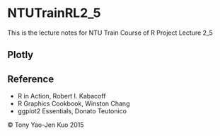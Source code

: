 # NTUTrainRL2_5
This is the lecture notes for NTU Train Course of R Project Lecture 2_5

## Plotly

## Reference
* R in Action, Robert I. Kabacoff
* R Graphics Cookbook, Winston Chang
* ggplot2 Essentials, Donato Teutonico

&copy; Tony Yao-Jen Kuo 2015